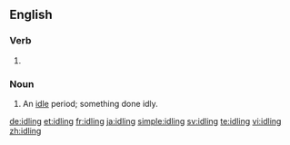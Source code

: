 ==English==

===Verb===
{{head|en|present participle}}

# {{present participle of|idle|lang=en}}

===Noun===
{{en-noun|~}}

# An [[idle]] period; something done idly.

[[de:idling]]
[[et:idling]]
[[fr:idling]]
[[ja:idling]]
[[simple:idling]]
[[sv:idling]]
[[te:idling]]
[[vi:idling]]
[[zh:idling]]